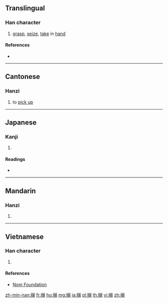 ==Translingual==

===Han character===
{{Han char|rn=64|rad=手|as=10|sn=13|four=57027|canj=QNMM|ids=⿰扌弱}}

# [[grasp]], [[seize]], [[take]] in [[hand]]

====References====
* {{Han ref|kx=0447.210|dkj=12500|dj=0798.130|hdz=31938.080|uh=6426|ud=25638|bh=DDAB|bd=56747}}

----

==Cantonese==

===Hanzi===
{{yue-hanzi|jyut=[[nik1]]|y=nik1}}

# to [[pick up]]
#: {{zh-x|搦起 塊 石|'''pick up''' a rock|C}}

----

==Japanese==

===Kanji===
{{ja-kanji|grade=|rs=手10}}

# {{defn|lang=ja|sort=手10}}

====Readings====
* {{ja-readings|on=[[じゃく]] (jaku), [[だく]] (daku), [[にゃく]] (nyaku)|kun=[[からめる]] (karameru)}}

----

==Mandarin==

===Hanzi===
{{cmn-hanzi|pin=[[nuò]] ([[nuo4]])|wg=no<sup>4</sup>}}

# {{defn|lang=cmn|sort=手10}}

----

==Vietnamese==

===Han character===
{{vi-hantu|rs=手10|nạch}}

# {{defn|lang=vi|sort=手10}}

====References====
* [http://nomfoundation.org/common/nom_details.php?codepoint=6246 Nom Foundation]

[[zh-min-nan:搦]]
[[fr:搦]]
[[hu:搦]]
[[mg:搦]]
[[ja:搦]]
[[pl:搦]]
[[th:搦]]
[[vi:搦]]
[[zh:搦]]